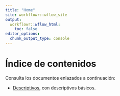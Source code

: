 ```yaml
---
title: "Home"
site: workflowr::wflow_site
output:
  workflowr::wflow_html:
    toc: false
editor_options:
  chunk_output_type: console
---
```


# Índice de contenidos

Consulta los documentos enlazados a continuación:

- [Descriptivos](doc01.Rmd), con descriptivos básicos.
